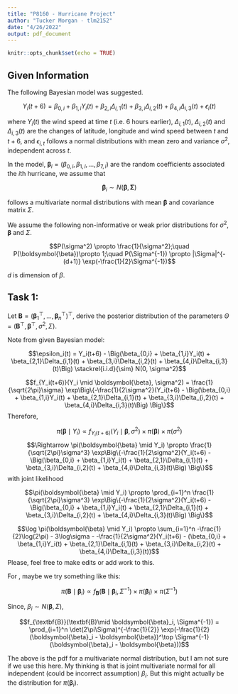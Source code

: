 ```yaml
---
title: "P8160 - Hurricane Project"
author: "Tucker Morgan - tlm2152"
date: "4/26/2022"
output: pdf_document
---
```


```r
knitr::opts_chunk$set(echo = TRUE)
```

## Given Information

The following Bayesian model was suggested.  

$$Y_{i}(t+6) =\beta_{0,i}+\beta_{1,i}Y_{i}(t) + \beta_{2,i}\Delta_{i,1}(t)+
\beta_{3,i}\Delta_{i,2}(t) +\beta_{4,i}\Delta_{i,3}(t)  + \epsilon_{i}(t)$$  

where $Y_{i}(t)$ the wind speed at time $t$ (i.e. 6 hours earlier),  $\Delta_{i,1}(t)$, $\Delta_{i,2}(t)$ and $\Delta_{i,3}(t)$ are the changes of latitude, longitude and wind speed between $t$ and $t+6$, and $\epsilon_{i,t}$ follows a  normal distributions with mean zero and variance $\sigma^2$, independent across $t$. 

In the model,  $\boldsymbol{\beta}_{i} =  (\beta_{0,i},\beta_{1,i},...,\beta_{7,i})$ are the random coefficients associated the $i$th hurricane, we assume that 

$$\boldsymbol{\beta}_{i} \sim N(\boldsymbol{\beta}, \boldsymbol{\Sigma})$$

follows a multivariate normal distributions with mean $\boldsymbol{\beta}$ and covariance matrix $\Sigma$.

We assume the following non-informative or weak prior distributions for $\sigma^2$, $\boldsymbol{\beta}$ and $\Sigma$.

$$P(\sigma^2) \propto \frac{1}{\sigma^2};\quad P(\boldsymbol{\beta})\propto 1;\quad P(\Sigma^{-1}) \propto 
|\Sigma|^{-(d+1)} \exp(-\frac{1}{2}\Sigma^{-1})$$

$d$ is dimension of $\beta$.

## Task 1:
Let $\textbf{B} = (\boldsymbol{\beta}_1^\top,..., \boldsymbol{\beta}_n^\top)^\top$, derive the posterior distribution of the parameters $\Theta = (\textbf{B}^\top, \boldsymbol{\beta}^\top, \sigma^2, \Sigma)$.

Note from given Bayesian model:

$$\epsilon_i(t) = Y_i(t+6) - \Big(\beta_{0,i} + \beta_{1,i}Y_i(t) + \beta_{2,1}\Delta_{i,1}(t) + \beta_{3,i}\Delta_{i,2}(t) + \beta_{4,i}\Delta_{i,3}(t)\Big) \stackrel{i.i.d}{\sim} N(0, \sigma^2)$$

$$f_{Y_i(t+6)}(Y_i \mid \boldsymbol{\beta},  \sigma^2) = \frac{1}{\sqrt{2\pi}\sigma} \exp\Big\{-\frac{1}{2\sigma^2}(Y_i(t+6) - \Big(\beta_{0,i} + \beta_{1,i}Y_i(t) + \beta_{2,1}\Delta_{i,1}(t) + \beta_{3,i}\Delta_{i,2}(t) + \beta_{4,i}\Delta_{i,3}(t)\Big) \Big\}$$
Therefore,

$$\pi(\boldsymbol{\beta} \mid Y_i) \propto f_{Y_i(t+6)}(Y_i \mid \boldsymbol{\beta},  \sigma^2) \times \pi(\boldsymbol{\beta}) \times \pi(\sigma^2)$$
$$\Rightarrow \pi(\boldsymbol{\beta} \mid Y_i) \propto \frac{1}{\sqrt{2\pi}\sigma^3} \exp\Big\{-\frac{1}{2\sigma^2}(Y_i(t+6) - \Big(\beta_{0,i} + \beta_{1,i}Y_i(t) + \beta_{2,1}\Delta_{i,1}(t) + \beta_{3,i}\Delta_{i,2}(t) + \beta_{4,i}\Delta_{i,3}(t)\Big) \Big\}$$
with joint likelihood

$$\pi(\boldsymbol{\beta} \mid Y_i) \propto \prod_{i=1}^n \frac{1}{\sqrt{2\pi}\sigma^3} \exp\Big\{-\frac{1}{2\sigma^2}(Y_i(t+6) - \Big(\beta_{0,i} + \beta_{1,i}Y_i(t) + \beta_{2,1}\Delta_{i,1}(t) + \beta_{3,i}\Delta_{i,2}(t) + \beta_{4,i}\Delta_{i,3}(t)\Big) \Big\}$$

$$\log \pi(\boldsymbol{\beta} \mid Y_i) \propto \sum_{i=1}^n -\frac{1}{2}\log(2\pi) - 3\log\sigma - -\frac{1}{2\sigma^2}(Y_i(t+6) - (\beta_{0,i} + \beta_{1,i}Y_i(t) + \beta_{2,1}\Delta_{i,1}(t) + \beta_{3,i}\Delta_{i,2}(t) + \beta_{4,i}\Delta_{i,3}(t))$$
Please, feel free to make edits or add work to this.

For \textbf{B}, maybe we try something like this:

$$\pi(\textbf{B} \mid \boldsymbol{\beta}_i) \propto f_{\textbf{B}}(\textbf{B}\mid \boldsymbol{\beta}_i, \Sigma^{-1}) \times \pi(\boldsymbol{\beta}_i) \times \pi(\Sigma^{-1})$$

Since, $\beta_i \sim N(\boldsymbol{\beta}, \Sigma)$,

$$f_{\textbf{B}}(\textbf{B}\mid \boldsymbol{\beta}_i, \Sigma^{-1}) = \prod_{i=1}^n \det(2\pi\Sigma)^{-\frac{1}{2}} \exp(-\frac{1}{2}(\boldsymbol{\beta}_i - \boldsymbol{\beta})^\top \Sigma^{-1}(\boldsymbol{\beta}_i - \boldsymbol{\beta}))$$

The above is the pdf for a multivariate normal distribution, but I am not sure if we use this here. My thinking is that \textbf{B} is joint multivariate normal for all independent (could be incorrect assumption) $\beta_i$. But this might actually be the distribution for $\pi(\boldsymbol{\beta}_i)$.